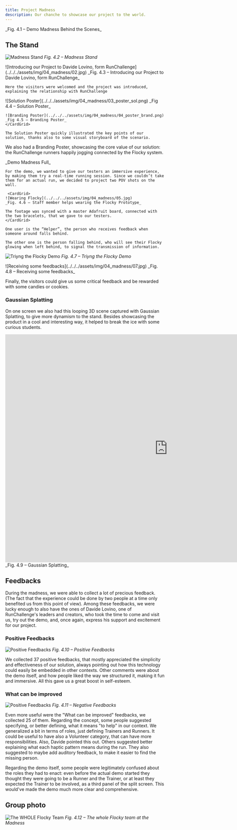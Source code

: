 ```yaml
---
title: Project Madness
description: Our chanche to showcase our project to the world.
---
```



<Vimeo vimeoId="895001344" controls="false">
  _Fig. 4.1 – Demo Madness Behind the Scenes_
</Vimeo>

## The Stand

![Madness Stand](../../../assets/img/04_madness/01.png)
_Fig. 4.2 – Madness Stand_

<Tabs>
  <TabItem label="01 - Intro">
    ![Introducing our Project to Davide Lovino, form RunChallenge](../../../assets/img/04_madness/02.jpg)
    _Fig. 4.3 – Introducing our Project to Davide Lovino, form RunChallenge_

    Here the visitors were welcomed and the project was introduced, explaining the relationship with RunChallenge

  </TabItem>
  <TabItem label="02 - Poster">
    <CardGrid>
    ![Solution Poster](../../../assets/img/04_madness/03_poster_sol.png)
    _Fig 4.4 – Solution Poster_

    ![Branding Poster](../../../assets/img/04_madness/04_poster_brand.png)
    _Fig 4.5 – Branding Poster_
    </CardGrid>

    The Solution Poster quickly illustrated the key points of our solution, thanks also to some visual storyboard of the scenario.

We also had a Branding Poster, showcasing the core value of our solution: the RunChallenge runners happily jogging connected by the Flocky system.

  </TabItem>
  <TabItem label="03 - Demo">
    <Vimeo vimeoId="896102260" controls="false">_Demo Madness Full_</Vimeo>

    For the demo, we wanted to give our testers an immersive experience, by making them try a real-time running session. Since we couldn’t take them for an actual run, we decided to project two POV shots on the wall.

     <CardGrid>
    ![Wearing Flocky](../../../assets/img/04_madness/05.jpg)
    _Fig. 4.6 – Staff member helps wearing the Flocky Prototype_

    The footage was synced with a master Adafruit board, connected with the two bracelets, that we gave to our testers.
    </CardGrid>

    One user is the “Helper”, the person who receives feedback when someone around falls behind.

    The other one is the person falling behind, who will see their Flocky glowing when left behind, to signal the transmission of information.

![Triyng the Flocky Demo](../../../assets/img/04_madness/06.jpg)
_Fig. 4.7 – Triyng the Flocky Demo_

  </TabItem>
  <TabItem label="04 - Feedbacks">
  ![Receiving some feedbacks](../../../assets/img/04_madness/07.jpg)
_Fig. 4.8 – Receiving some feedbacks_

Finally, the visitors could give us some critical feedback and be rewarded with some candies or cookies.

  </TabItem>
</Tabs>

### Gaussian Splatting

On one screen we also had this looping 3D scene captured with Gaussian Splatting, to give more dynamism to the stand. Besides showcasing the product in a cool and interesting way, it helped to break the ice with some curious students.

<iframe
  src="https://lumalabs.ai/embed/df667dae-94af-420c-897f-eb55de6b2608?mode=sparkles&background=%23ffffff&color=%23000000&showTitle=true&loadBg=true&logoPosition=bottom-left&infoPosition=bottom-right&cinematicVideo=undefined&showMenu=false"
  class="aspect-video"
  width="1024"
  height="720"
  frameborder="0"
  title="luma embed"
  style="border: none;"
></iframe>
_Fig. 4.9 – Gaussian Splatting_

## Feedbacks

During the madness, we were able to collect a lot of precious feedback. (The fact that the experience could be done by two people at a time only benefited us from this point of view). Among these feedbacks, we were lucky enough to also have the ones of Davide Lovino, one of RunChallenge's leaders and creators, who took the time to come and visit us, try out the demo, and, once again, express his support and excitement for our project.

### Positive Feedbacks

![Positive Feedbacks](../../../assets/img/04_madness/10_Feedback_Good_A3.png)
_Fig. 4.10 – Positive Feedbacks_

We collected 37 positive feedbacks, that mostly appreciated the simplicity and effectiveness of our solution, always pointing out how this technology could easily be embedded in other contexts. Other comments were about the demo itself, and how people liked the way we structured it, making it fun and immersive.
All this gave us a great boost in self-esteem.

### What can be improved

![Positive Feedbacks](../../../assets/img/04_madness/09_Feedback_Bad_A3.png)
_Fig. 4.11 – Negative Feedbacks_

Even more useful were the "What can be improved" feedbacks, we collected 25 of them.
Regarding the concept, some people suggested specifying, or better defining, what it means "to help" in our context. We generalized a bit in terms of roles, just defining Trainers and Runners. It could be useful to have also a Volunteer category, that can have more responsibilities. Also, Davide pointed this out.
Others suggested better explaining what each haptic pattern means during the run. They also suggested to maybe add auditory feedback, to make it easier to find the missing person.

Regarding the demo itself, some people were legitimately confused about the roles they had to enact: even before the actual demo started they thought they were going to be a Runner and the Trainer, or at least they expected the Trainer to be involved, as a third panel of the split screen. This would've made the demo much more clear and comprehensive.

## Group photo

![The WHOLE Flocky Team](../../../assets/img/04_madness/Group_WITH_Zey.png)
_Fig. 4.12 – The whole Flocky team at the Madness_
